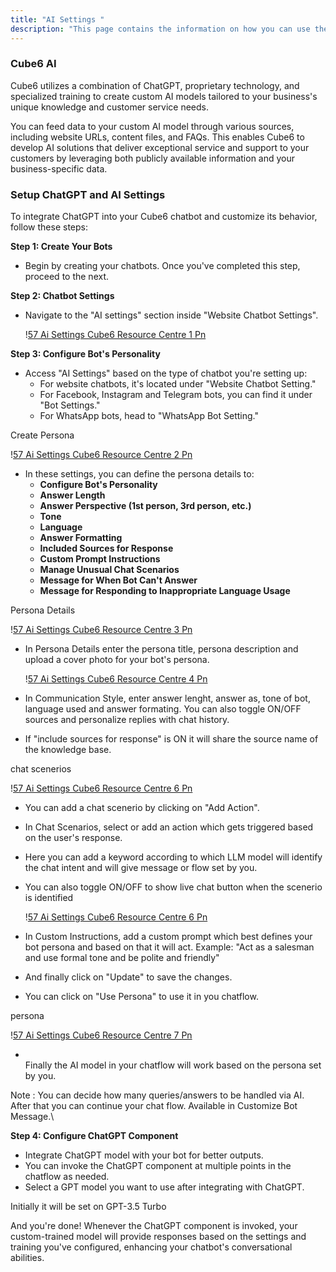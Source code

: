 ```yaml
---
title: "AI Settings "
description: "This page contains the information on how you can use the  Cube6 AI to enhance your chatbot capabilities."
---
```


### Cube6 AI

Cube6 utilizes a combination of ChatGPT, proprietary technology, and specialized training to create custom AI models tailored to your business's unique knowledge and customer service needs.

You can feed data to your custom AI model through various sources, including website URLs, content files, and FAQs. This enables  Cube6 to develop AI solutions that deliver exceptional service and support to your customers by leveraging both publicly available information and your business-specific data.

### **Setup ChatGPT and AI Settings**

To integrate ChatGPT into your  Cube6 chatbot and customize its behavior, follow these steps:

**Step 1: Create Your Bots**

- Begin by creating your chatbots. Once you've completed this step, proceed to the next.

**Step 2: Chatbot Settings**

- Navigate to the "AI settings" section inside "Website Chatbot Settings".

  \![57 Ai Settings  Cube6 Resource Centre 1 Pn](/images/how-botpenguin-works/website-ai-setting/57.ai_settings_\_Cube6_resource_centre-1.png)

**Step 3: Configure Bot's Personality**

- Access "AI Settings" based on the type of chatbot you're setting up:
  - For website chatbots, it's located under "Website Chatbot Setting."
  - For Facebook, Instagram and Telegram bots, you can find it under "Bot Settings."
  - For WhatsApp bots, head to "WhatsApp Bot Setting."

Create Persona

\![57 Ai Settings  Cube6 Resource Centre 2 Pn](/images/how-botpenguin-works/website-ai-setting/57.ai_settings_\_Cube6_resource_centre-2.png)

- In these settings, you can define the persona details to:
  - **Configure Bot's Personality**
  - **Answer Length**
  - **Answer Perspective (1st person, 3rd person, etc.)**
  - **Tone**
  - **Language**
  - **Answer Formatting**
  - **Included Sources for Response**
  - **Custom Prompt Instructions**
  - **Manage Unusual Chat Scenarios**
  - **Message for When Bot Can't Answer**
  - **Message for Responding to Inappropriate Language Usage**

Persona Details

\![57 Ai Settings  Cube6 Resource Centre 3 Pn](/images/how-botpenguin-works/website-ai-setting/57.ai_settings_\_Cube6_resource_centre-3.png)

- In Persona Details enter the persona title, persona description and upload a cover photo for your bot's persona.

  \![57 Ai Settings  Cube6 Resource Centre 4 Pn](/images/how-botpenguin-works/website-ai-setting/57.ai_settings_\_Cube6_resource_centre-4.png)
- In Communication Style, enter answer lenght, answer as, tone of bot, language used and answer formating. You can also toggle ON/OFF sources and personalize replies with chat history.
- If "include sources for response" is ON it will share the source name of the knowledge base.

chat scenerios

\![57 Ai Settings  Cube6 Resource Centre 6 Pn](/images/how-botpenguin-works/website-ai-setting/57.ai_settings_\_Cube6_resource_centre-5.png)

- You can add a chat scenerio by clicking on "Add Action".
- In Chat Scenarios, select or add an action which gets triggered based on the user's response.
- Here you can add a keyword according to which LLM model will identify the chat intent and will give message or flow set by you.
- You can also toggle ON/OFF to show live chat button when the scenerio is identified

  \![57 Ai Settings  Cube6 Resource Centre 6 Pn](/images/how-botpenguin-works/website-ai-setting/57.ai_settings_\_Cube6_resource_centre-6.png)
- In Custom Instructions, add a custom prompt which best defines your bot persona and based on that it will act. Example: "Act as a salesman and use formal tone and be polite and friendly"
- And finally click on "Update" to save the changes.
- You can click on "Use Persona" to use it in you chatflow.

persona

\![57 Ai Settings  Cube6 Resource Centre 7 Pn](/images/how-botpenguin-works/website-ai-setting/57.ai_settings_\_Cube6_resource_centre-7.png)

- \
  Finally the AI model in your chatflow will work based on the persona set by you.

Note : You can decide how many queries/answers to be handled via AI. After that you can continue your chat flow. Available in Customize Bot Message.\\

**Step 4: Configure ChatGPT Component**

- Integrate ChatGPT model with your bot for better outputs.
- You can invoke the ChatGPT component at multiple points in the chatflow as needed.
- Select a GPT model you want to use after integrating with ChatGPT.

<Info>
  Initially it will be set on GPT-3.5 Turbo
</Info>

And you're done\! Whenever the ChatGPT component is invoked, your custom-trained model will provide responses based on the settings and training you've configured, enhancing your chatbot's conversational abilities.